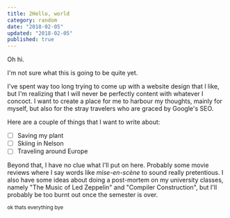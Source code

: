 ```yaml
---
title: 2Hello, world
category: random
date: "2018-02-05"
updated: "2018-02-05"
published: true
---
```


Oh hi.

I'm not sure what this is going to be quite yet.

I've spent way too long trying to come up with a website design that I like, but I'm realizing that I will never be perfectly content with whatever I concoct. I want to create a place for me to harbour my thoughts, mainly for myself, but also for the stray travelers who are graced by Google's SEO.

Here are a couple of things that I want to write about:

- [ ] Saving my plant
- [ ] Skiing in Nelson
- [ ] Traveling around Europe

Beyond that, I have no clue what I'll put on here. Probably some movie reviews where I say words like _mise-en-scène_ to sound really pretentious. I also have some ideas about doing a post-mortem on my university classes, namely "The Music of Led Zeppelin" and "Compiler Construction", but I'll probably be too burnt out once the semester is over.

<sup>ok thats everything bye</sup>

